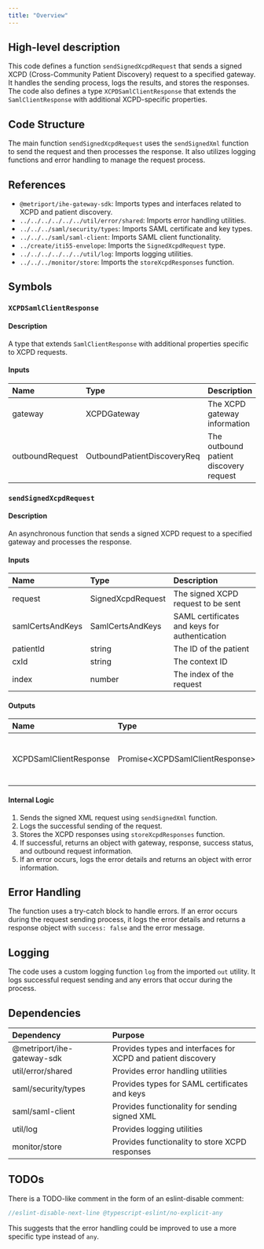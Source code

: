 ```yaml
---
title: "Overview"
---
```


## High-level description
This code defines a function `sendSignedXcpdRequest` that sends a signed XCPD (Cross-Community Patient Discovery) request to a specified gateway. It handles the sending process, logs the results, and stores the responses. The code also defines a type `XCPDSamlClientResponse` that extends the `SamlClientResponse` with additional XCPD-specific properties.

## Code Structure
The main function `sendSignedXcpdRequest` uses the `sendSignedXml` function to send the request and then processes the response. It also utilizes logging functions and error handling to manage the request process.

## References
- `@metriport/ihe-gateway-sdk`: Imports types and interfaces related to XCPD and patient discovery.
- `../../../../../../util/error/shared`: Imports error handling utilities.
- `../../../saml/security/types`: Imports SAML certificate and key types.
- `../../../saml/saml-client`: Imports SAML client functionality.
- `../create/iti55-envelope`: Imports the `SignedXcpdRequest` type.
- `../../../../../../util/log`: Imports logging utilities.
- `../../../monitor/store`: Imports the `storeXcpdResponses` function.

## Symbols

### `XCPDSamlClientResponse`
#### Description
A type that extends `SamlClientResponse` with additional properties specific to XCPD requests.

#### Inputs
| Name | Type | Description |
|:-----|:-----|:------------|
| gateway | XCPDGateway | The XCPD gateway information |
| outboundRequest | OutboundPatientDiscoveryReq | The outbound patient discovery request |

### `sendSignedXcpdRequest`
#### Description
An asynchronous function that sends a signed XCPD request to a specified gateway and processes the response.

#### Inputs
| Name | Type | Description |
|:-----|:-----|:------------|
| request | SignedXcpdRequest | The signed XCPD request to be sent |
| samlCertsAndKeys | SamlCertsAndKeys | SAML certificates and keys for authentication |
| patientId | string | The ID of the patient |
| cxId | string | The context ID |
| index | number | The index of the request |

#### Outputs
| Name | Type | Description |
|:-----|:-----|:------------|
| XCPDSamlClientResponse | Promise&lt;XCPDSamlClientResponse&gt; | The response from the XCPD request |

#### Internal Logic
1. Sends the signed XML request using `sendSignedXml` function.
2. Logs the successful sending of the request.
3. Stores the XCPD responses using `storeXcpdResponses` function.
4. If successful, returns an object with gateway, response, success status, and outbound request information.
5. If an error occurs, logs the error details and returns an object with error information.

## Error Handling
The function uses a try-catch block to handle errors. If an error occurs during the request sending process, it logs the error details and returns a response object with `success: false` and the error message.

## Logging
The code uses a custom logging function `log` from the imported `out` utility. It logs successful request sending and any errors that occur during the process.

## Dependencies
| Dependency | Purpose |
|:-----------|:--------|
| @metriport/ihe-gateway-sdk | Provides types and interfaces for XCPD and patient discovery |
| util/error/shared | Provides error handling utilities |
| saml/security/types | Provides types for SAML certificates and keys |
| saml/saml-client | Provides functionality for sending signed XML |
| util/log | Provides logging utilities |
| monitor/store | Provides functionality to store XCPD responses |

## TODOs
There is a TODO-like comment in the form of an eslint-disable comment:
```typescript
//eslint-disable-next-line @typescript-eslint/no-explicit-any
```
This suggests that the error handling could be improved to use a more specific type instead of `any`.
